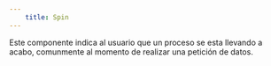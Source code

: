 ```yaml
---
    title: Spin
---
```



Este componente indica al usuario que un proceso se esta llevando a acabo, comunmente al momento de realizar
una petición de datos.

<AstroCard>
    <Spin />        
</AstroCard>